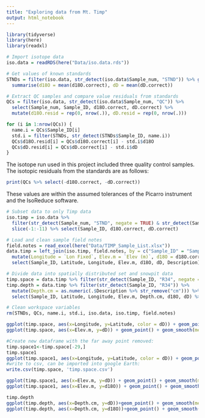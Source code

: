 ```yaml
---
title: "Exploring data from Mt. Timp"
output: html_notebook
---
```


```r
library(tidyverse)
library(here)
library(readxl)
```

```r
# Import isotope data
iso.data = readRDS(here("Data/iso.data.rds"))

# Get values of known standards
STNDs = filter(iso.data, str_detect(iso.data$Sample_num, "STND")) %>% group_by(Sample_ID) %>% 
  summarise(d18O = mean(d18O.correct), dD = mean(dD.correct))

# Extract QC samples and compare value residuals from standards
QCs = filter(iso.data, str_detect(iso.data$Sample_num, "QC")) %>% 
  select(Sample_num, Sample_ID, d18O.correct, dD.correct) %>% 
  mutate(d18O.resid = rep(0, nrow(.)), dD.resid = rep(0, nrow(.)))

for (i in 1:nrow(QCs)) {
  name.i = QCs$Sample_ID[i]
  std.i = filter(STNDs, str_detect(STNDs$Sample_ID, name.i))
  QCs$d18O.resid[i] = QCs$d18O.correct[i] - std.i$d18O
  QCs$dD.resid[i] = QCs$dD.correct[i] - std.i$dD
}
```


The isotope run used in this project included three quality control samples. 
The isotopic residuals from the standards are as follows:
```r
print(QCs %>% select(-d18O.correct, -dD.correct))
```

These values are within the assumed tolerances of the Picarro instrument and the IsoReduce software.

```r
# Subset data to only Timp data
iso.timp = iso.data %>% 
  filter(str_detect(Sample_num, "STND", negate = TRUE) & str_detect(Sample_num, "QC", negate = TRUE)) %>% 
  slice(-1:-11) %>% select(Sample_ID, d18O.correct, dD.correct)

# Load and clean sample field notes
field.notes = read_excel(here("Data/TIMP_Sample_List.xlsx"))
data.timp = left_join(iso.timp, field.notes, by = c("Sample_ID" = "Sample")) %>% 
  mutate(Longitude = `Lon Fixed`, Elev.m = `Elev (m)`, d18O = d18O.correct, dD = dD.correct) %>% 
  select(Sample_ID, Latitude, Longitude, Elev.m, d18O, dD, Description)

# Divide data into spatially distributed set and snowpit data
timp.space = data.timp %>% filter(str_detect(Sample_ID, "R34", negate = TRUE))
timp.depth = data.timp %>% filter(str_detect(Sample_ID, "R34")) %>% 
  mutate(Depth.cm = as.numeric(.$Description %>% str_remove("cm"))) %>% 
  select(Sample_ID, Latitude, Longitude, Elev.m, Depth.cm, d18O, dD) %>% arrange(Depth.cm)

# Clean workspace variables
rm(STNDs, QCs, name.i, std.i, iso.data, iso.timp, field.notes)
```

```r
ggplot(timp.space, aes(x=Longitude, y=Latitude, color = dD)) + geom_point() + scale_color_viridis_c()
ggplot(timp.space, aes(x=Elev.m, y=dD)) + geom_point() + geom_smooth(method = "lm")
```

```r
#Create new dataframe with the far away point removed:
timp.space1<-timp.space[-29,]
timp.space1
ggplot(timp.space1, aes(x=Longitude, y=Latitude, color = dD)) + geom_point() + scale_color_viridis_c()
#write to csv, can be imported into google Earth:
write.csv(timp.space, 'timp.space.csv')

ggplot(timp.space1, aes(x=Elev.m, y=dD)) + geom_point() + geom_smooth(method = "lm")
ggplot(timp.space1, aes(x=Elev.m, y=d18O)) + geom_point() + geom_smooth(method = "lm")
```

```r
timp.depth
ggplot(timp.depth, aes(x=Depth.cm, y=dD))+geom_point() + geom_smooth(method = "lm")
ggplot(timp.depth, aes(x=Depth.cm, y=d18O))+geom_point() + geom_smooth(method = "lm")
```